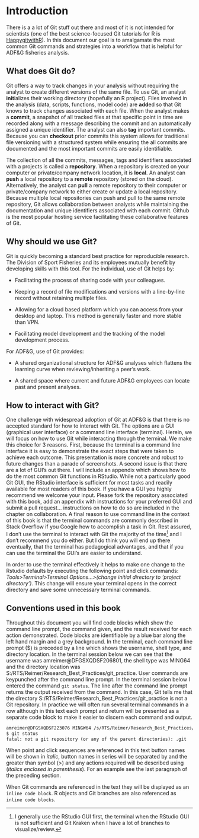# Introduction {#sec-intro}

There is a a lot of Git stuff out there and most of it is not intended for scientists (one of the best science-focused Git tutorials for R is [HappygitwithR](https://happygitwithr.com/)). In this document our goal is to amalgamate the most common Git commands and strategies into a workflow that is helpful for ADF&G fisheries analysis.

## What does Git do?

Git offers a way to track changes in your analysis without requiring the analyst to create different versions of the same file. To use Git, an analyst **init**ializes their working directory (hopefully an R project). Files involved in the analysis (data, scripts, functions, model code) are **add**ed so that Git knows to track changes associated with each file. When the analyst makes a **commit**, a snapshot of all tracked files at that specific point in time are recorded along with a message describing the commit and an automatically assigned a unique identifier. The analyst can also **tag** important commits. Because you can **checkout** prior commits this system allows for traditional file versioning with a structured system while ensuring the all commits are documented and the most important commits are easily identifiable.

The collection of all the commits, messages, tags and identifiers associated with a projects is called a **repository**. When a repository is created on your computer or private/company network location, it is **local**. An analyst can **push** a local repository to a **remote** repository (stored on the cloud). Alternatively, the analyst can **pull** a remote repository to their computer or private/company network to either create or update a local repository. Because multiple local repositories can push and pull to the same remote repository, Git allows collaboration between analysts while maintaining the documentation and unique identifiers associated with each commit. Github is the most popular hosting service facilitating these collaborative features of Git.

## Why should we use Git?

Git is quickly becoming a standard best practice for reproducible research. The Division of Sport Fisheries and its employees mutually benefit by developing skills with this tool. For the individual, use of Git helps by:

-   Facilitating the process of sharing code with your colleagues.

-   Keeping a record of file modifications and versions with a line-by-line record without retaining multiple files.

-   Allowing for a cloud based platform which you can access from your desktop and laptop. This method is generally faster and more stable than VPN.

-   Facilitating model development and the tracking of the model development process.

For ADF&G, use of Git provides:

-   A shared organizational structure for ADF&G analyses which flattens the learning curve when reviewing/inheriting a peer's work.

-   A shared space where current and future ADF&G employees can locate past and present analyses.

## How to interact with Git?

One challenge with widespread adoption of Git at ADF&G is that there is no accepted standard for how to interact with Git. The options are a GUI (graphical user interface) or a command line interface (terminal). Herein, we will focus on how to use Git while interacting through the terminal. We make this choice for 3 reasons. First, because the terminal is a command line interface it is easy to demonstrate the exact steps that were taken to achieve each outcome. This presentation is more concrete and robust to future changes than a parade of screenshots. A second issue is that there are a lot of GUI's out there. I will include an appendix which shows how to do the most common Git functions in RStudio. While not a particularly good Git GUI, the RStudio interface is sufficient for most tasks and readily available for most readers of this book. If you have a GUI you highly recommend we welcome your input. Please fork the repository associated with this book, add an appendix with instructions for your preferred GUI and submit a pull request... instructions on how to do so are included in the chapter on collaboration. A final reason to use command line in the context of this book is that the terminal commands are commonly described in Stack Overflow if you Google how to accomplish a task in Git. Rest assured, I don't use the terminal to interact with Git the majority of the time[^intro-1] and I don't recommend you do either. But I do think you will end up there eventually, that the terminal has pedagogical advantages, and that if you can use the terminal the GUI's are easier to understand.

[^intro-1]: I generally use the RStudio GUI first, the terminal when the RStudio GUI is not sufficient and Git Kraken when I have a lot of branches to visualize/review.

In order to use the terminal effectively it helps to make one change to the Rstudio defaults by executing the following point and click commands: *Tools\>Terminal\>Terminal Options...\>(change initial directory to 'project directory')*. This change will ensure your terminal opens in the correct directory and save some unnecessary terminal commands.

## Conventions used in this book

Throughout this document you will find code blocks which show the command line prompt, the command given, and the result received for each action demonstrated. Code blocks are identifiable by a blue bar along the left hand margin and a grey background. In the terminal, each command line prompt (\$) is preceded by a line which shows the username, shell type, and directory location. In the terminal session below we can see that the username was amreimer\@DFGSXQDSF206801, the shell type was MING64 and the directory location was S:/RTS/Reimer/Research_Best_Practices/git_practice. User commands are keypunched after the command line prompt. In the terminal session below I entered the command `git status`. The line after the command line prompt returns the output received from the command. In this case, Git tells me that the directory S:/RTS/Reimer/Research_Best_Practices/git_practice is not a Git repository. In practice we will often run several terminal commands in a row although in this text each prompt and return will be presented as a separate code block to make it easier to discern each command and output.

```default
amreimer@DFGSXQDSF223076 MINGW64 /s/RTS/Reimer/Research_Best_Practices/git_practice
$ git status
fatal: not a git repository (or any of the parent directories): .git
```

When point and click sequences are referenced in this text button names will be shown in *italic*, button names in series will be separated by and the greater than symbol (\>) and any actions required will be described using (*italics* *enclosed in parenthesis*). For an example see the last paragraph of the preceding section.

When Git commands are referenced in the text they will be displayed as an `inline code block`. R objects and Git branches are also referenced as `inline code blocks`.
